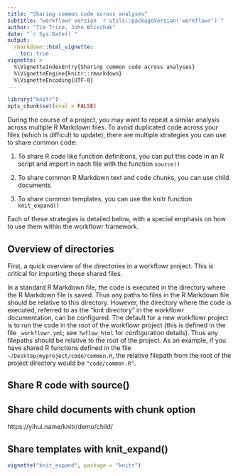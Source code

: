 ```yaml
---
title: "Sharing common code across analyses"
subtitle: "workflowr version `r utils::packageVersion('workflowr')`"
author: "Tim Trice, John Blischak"
date: "`r Sys.Date()`"
output:
  rmarkdown::html_vignette:
    toc: true
vignette: >
  %\VignetteIndexEntry{Sharing common code across analyses}
  %\VignetteEngine{knitr::rmarkdown}
  %\VignetteEncoding{UTF-8}
---
```


```r
library("knitr")
opts_chunk$set(eval = FALSE)
```

During the course of a project, you may want to repeat a similar analysis
across multiple R Markdown files. To avoid duplicated code across your files
(which is difficult to update), there are multiple strategies you can use to
share common code:

1. To share R code like function definitions, you can put this code in an R
script and import in each file with the function `source()`

1. To share common R Markdown text and code chunks, you can use child documents

1. To share common templates, you can use the knitr function `knit_expand()`

Each of these strategies is detailed below, with a special emphasis on how to
use them within the workflowr framework.

## Overview of directories

First, a quick overview of the directories in a workflowr project. This is
critical for importing these shared files.

In a standard R Markdown file, the code is executed in the directory where the R
Markdown file is saved. Thus any paths to files in the R Markdown file should be
relative to this directory. However, the directory where the code is executed,
referred to as the "knit directory" in the workflowr documentation, can be
configured. The default for a new workflowr project is to run the code in the
root of the workflowr project (this is defined in the file `_workflowr.yml`; see
`?wflow_html` for configuration details). Thus any filepaths should be relative
to the root of the project. As an example, if you have shared R functions
defined in the file `~/Desktop/myproject/code/common.R`, the relative filepath
from the root of the project directory would be `"code/common.R"`.

## Share R code with source()

## Share child documents with chunk option

https://yihui.name/knitr/demo/child/

## Share templates with knit_expand()

```r
vignette("knit_expand", package = "knitr")
```

